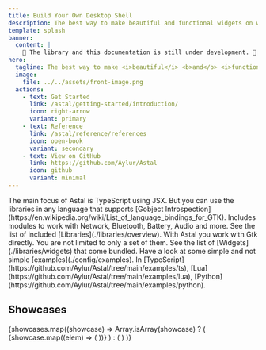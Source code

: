 ```yaml
---
title: Build Your Own Desktop Shell
description: The best way to make beautiful and functional widgets on wayland
template: splash
banner:
  content: |
    🚧 The library and this documentation is still under development. 🚧
hero:
  tagline: The best way to make <i>beautiful</i> <b>and</b> <i>functional</i> wayland widgets!
  image:
    file: ../../assets/front-image.png
  actions:
    - text: Get Started
      link: /astal/getting-started/introduction/
      icon: right-arrow
      variant: primary
    - text: Reference
      link: /astal/reference/references
      icon: open-book
      variant: secondary
    - text: View on GitHub
      link: https://github.com/Aylur/Astal
      icon: github
      variant: minimal
---
```



<CardGrid>
  <Card title="Use your preferred language" icon="seti:json">
    The main focus of Astal is TypeScript using JSX. But you can use the
    libraries in any language that supports [Gobject
    Introspection](https://en.wikipedia.org/wiki/List_of_language_bindings_for_GTK).
  </Card>
  <Card title="No bash scripts needed" icon="pencil">
    Includes modules to work with Network, Bluetooth, Battery, Audio and more.
    See the list of included [Libraries](./libraries/overview).
  </Card>
  <Card title="Use any Gtk widget" icon="puzzle">
    With Astal you work with Gtk directly. You are not limited to only a set of
    them. See the list of [Widgets](./libraries/widgets) that come bundled.
  </Card>
  <Card title="Examples" icon="open-book">
    Have a look at some simple and not simple [examples](./config/examples). In
    [TypeScript](https://github.com/Aylur/Astal/tree/main/examples/ts),
    [Lua](https://github.com/Aylur/Astal/tree/main/examples/lua),
    [Python](https://github.com/Aylur/Astal/tree/main/examples/python).
  </Card>
</CardGrid>

## Showcases

<div class="showcases">
  {showcases.map((showcase) =>
    Array.isArray(showcase) ? (
      <CardGrid>
        {showcase.map((elem) => (
          <Showcase {...elem} />
        ))}
      </CardGrid>
    ) : (
      <Showcase {...showcase} />
    )
  )}
</div>
